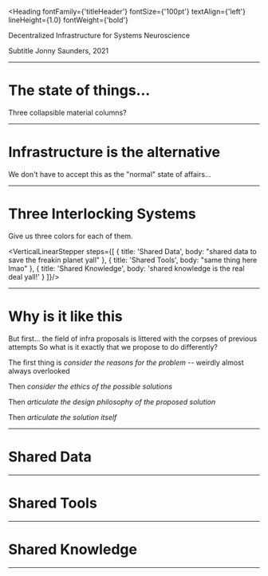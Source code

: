 


<Heading fontFamily={'titleHeader'}
         fontSize={'100pt'}
         textAlign={'left'}
         lineHeight={1.0}
         fontWeight={'bold'}
>
  Decentralized Infrastructure for Systems Neuroscience
</Heading>

<Paper elevation={3}>
  <Text>Subtitle</Text>
</Paper>

<Text>
  Jonny Saunders, 2021
</Text>

---

# The state of things...

Three collapsible material columns?

---

# Infrastructure is the alternative

We don't have to accept this as the "normal" state of affairs...

---

# Three Interlocking Systems

Give us three colors for each of them.

<VerticalLinearStepper steps={[
  {
    title: 'Shared Data',
    body: "shared data to save the freakin planet yall"
  },
  {
    title: 'Shared Tools',
    body: "same thing here lmao"
  },
  {
    title: 'Shared Knowledge',
    body: 'shared knowledge is the real deal yall!'
  }
]}/>

---

# Why is it like this

But first... the field of infra proposals is littered with the corpses of previous attempts
So what is it exactly that we propose to do differently?

The first thing is *consider the reasons for the problem* -- weirdly
almost always overlooked

Then *consider the ethics of the possible solutions*

Then *articulate the design philosophy of the proposed solution*

Then *articulate the solution itself*

---

# Shared Data

---

# Shared Tools

---

# Shared Knowledge

---




